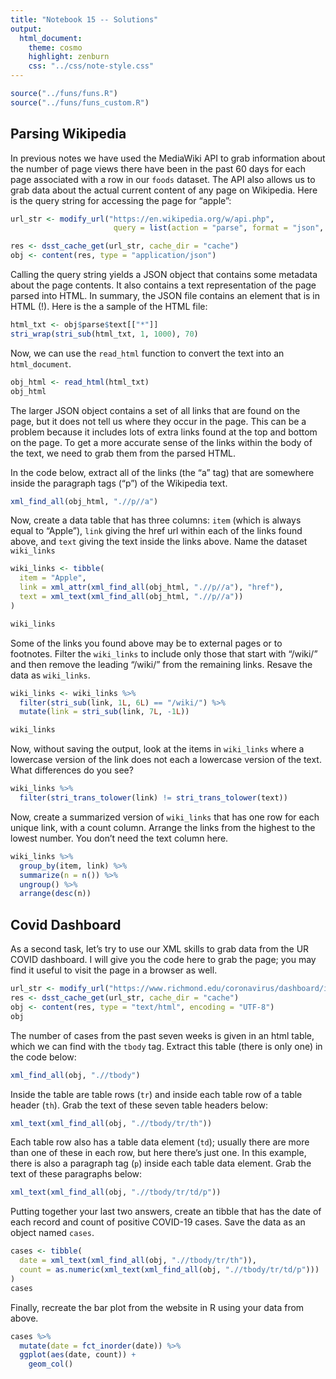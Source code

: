 ```yaml
---
title: "Notebook 15 -- Solutions"
output:
  html_document:
    theme: cosmo
    highlight: zenburn
    css: "../css/note-style.css"
---
```



```r
source("../funs/funs.R")
source("../funs/funs_custom.R")
```

## Parsing Wikipedia

In previous notes we have used the MediaWiki API to grab information about the
number of page views there have been in the past 60 days for each page
associated with a row in our `foods` dataset. The API also allows us to grab
data about the actual current content of any page on Wikipedia. Here is the
query string for accessing the page for "apple":

```r
url_str <- modify_url("https://en.wikipedia.org/w/api.php",
                       query = list(action = "parse", format = "json", page = "apple"))

res <- dsst_cache_get(url_str, cache_dir = "cache")
obj <- content(res, type = "application/json")
```

Calling the query string yields a JSON object that contains some metadata about
the page contents. It also contains a text representation of the page parsed
into HTML. In summary, the JSON file contains an element that is in HTML (!).
Here is the a sample of the HTML file:

```r
html_txt <- obj$parse$text[["*"]]
stri_wrap(stri_sub(html_txt, 1, 1000), 70)
```

Now, we can use the `read_html` function to convert the text into an
`html_document`.

```r
obj_html <- read_html(html_txt)
obj_html
```

The larger JSON object contains a set of all links that are found on the page,
but it does not tell us where they occur in the page. This can be a problem
because it includes lots of extra links found at the top and bottom on the page.
To get a more accurate sense of the links within the body of the text, we need
to grab them from the parsed HTML.

In the code below, extract all of the links (the "a" tag) that are somewhere 
inside the paragraph tags ("p") of the Wikipedia text.

```r
xml_find_all(obj_html, ".//p//a")
```

Now, create a data table that has three columns: `item` (which is always equal to
"Apple"), `link` giving the href url within each of the links found above, and
`text` giving the text inside the links above. Name the dataset `wiki_links`

```r
wiki_links <- tibble(
  item = "Apple",
  link = xml_attr(xml_find_all(obj_html, ".//p//a"), "href"),
  text = xml_text(xml_find_all(obj_html, ".//p//a"))
)

wiki_links
```

Some of the links you found above may be to external pages or to footnotes. 
Filter the `wiki_links` to include only those that start with "/wiki/" and 
then remove the leading "/wiki/" from the remaining links. Resave the data 
as `wiki_links`.

```r
wiki_links <- wiki_links %>%
  filter(stri_sub(link, 1L, 6L) == "/wiki/") %>%
  mutate(link = stri_sub(link, 7L, -1L))

wiki_links
```

Now, without saving the output, look at the items in `wiki_links` where a
lowercase version of the link does not each a lowercase version of the text.
What differences do you see?

```r
wiki_links %>%
  filter(stri_trans_tolower(link) != stri_trans_tolower(text))
```

Now, create a summarized version of `wiki_links` that has one row for each
unique link, with a count column. Arrange the links from the highest to the
lowest number. You don't need the text column here.

```r
wiki_links %>%
  group_by(item, link) %>%
  summarize(n = n()) %>%
  ungroup() %>%
  arrange(desc(n))
```

## Covid Dashboard

As a second task, let's try to use our XML skills to grab data from the UR 
COVID dashboard. I will give you the code here to grab the page; you may find
it useful to visit the page in a browser as well.

```r
url_str <- modify_url("https://www.richmond.edu/coronavirus/dashboard/index.html",)
res <- dsst_cache_get(url_str, cache_dir = "cache")
obj <- content(res, type = "text/html", encoding = "UTF-8")
obj
```

The number of cases from the past seven weeks is given in an html table, which
we can find with the `tbody` tag. Extract this table (there is only one) in
the code below:

```r
xml_find_all(obj, ".//tbody")
```

Inside the table are table rows (`tr`) and inside each table row of a table 
header (`th`). Grab the text of these seven table headers below:

```r
xml_text(xml_find_all(obj, ".//tbody/tr/th"))
```

Each table row also has a table data element (`td`); usually there are more than
one of these in each row, but here there's just one. In this example, there is
also a paragraph tag (`p`) inside each table data element. Grab the text of
these paragraphs below:

```r
xml_text(xml_find_all(obj, ".//tbody/tr/td/p"))
```

Putting together your last two answers, create an tibble that has the date of
each record and count of positive COVID-19 cases. Save the data as an object
named `cases`.

```r
cases <- tibble(
  date = xml_text(xml_find_all(obj, ".//tbody/tr/th")),
  count = as.numeric(xml_text(xml_find_all(obj, ".//tbody/tr/td/p")))
)
cases
```

Finally, recreate the bar plot from the website in R using your data from above.

```r
cases %>%
  mutate(date = fct_inorder(date)) %>%
  ggplot(aes(date, count)) +
    geom_col()
```



